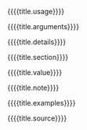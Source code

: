{{{{title.usage}}}}

{{{{title.arguments}}}}

{{{{title.details}}}}

{{{{title.section}}}}

{{{{title.value}}}}

{{{{title.note}}}}

{{{{title.examples}}}}

{{{{title.source}}}}
